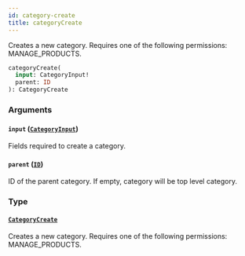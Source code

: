 ```yaml
---
id: category-create
title: categoryCreate
---
```


Creates a new category. Requires one of the following permissions: MANAGE_PRODUCTS.

```graphql
categoryCreate(
  input: CategoryInput!
  parent: ID
): CategoryCreate
```

### Arguments

#### `input` ([`CategoryInput`](../../../developer/api-reference/inputs/category-input))

Fields required to create a category.

#### `parent` ([`ID`](../../../developer/api-reference/scalars/id))

ID of the parent category. If empty, category will be top level category.

### Type

#### [`CategoryCreate`](../../../developer/api-reference/objects/category-create)

Creates a new category. Requires one of the following permissions: MANAGE_PRODUCTS.
